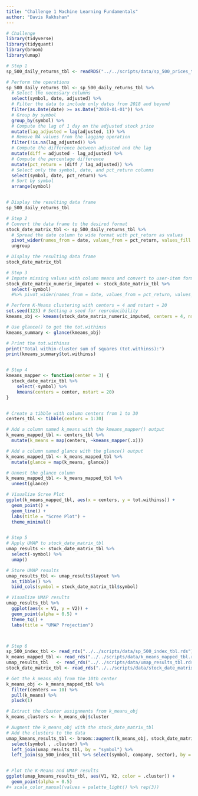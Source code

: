 ```yaml
---
title: "Challenge 1 Machine Learning Fundamentals"
author: "Davis Rakhshan"
---
```



```r
# Challenge
library(tidyverse)
library(tidyquant)
library(broom)
library(umap)

# Step 1
sp_500_daily_returns_tbl <- readRDS("../../scripts/data/sp_500_prices_tbl.rds")

# Perform the operations
sp_500_daily_returns_tbl <- sp_500_daily_returns_tbl %>%
  # Select the necessary columns
  select(symbol, date, adjusted) %>%
  # Filter the data to include only dates from 2018 and beyond
  filter(as.Date(date) >= as.Date("2018-01-01")) %>%
  # Group by symbol
  group_by(symbol) %>%
  # Compute the lag of 1 day on the adjusted stock price
  mutate(lag_adjusted = lag(adjusted, 1)) %>%
  # Remove NA values from the lagging operation
  filter(!is.na(lag_adjusted)) %>%
  # Compute the difference between adjusted and the lag
  mutate(diff = adjusted - lag_adjusted) %>%
  # Compute the percentage difference
  mutate(pct_return = (diff / lag_adjusted)) %>%
  # Select only the symbol, date, and pct_return columns
  select(symbol, date, pct_return) %>%
  # Sort by symbol
  arrange(symbol)


# Display the resulting data frame
sp_500_daily_returns_tbl

# Step 2
# Convert the data frame to the desired format
stock_date_matrix_tbl <- sp_500_daily_returns_tbl %>%
  # Spread the date column to wide format with pct_return as values
  pivot_wider(names_from = date, values_from = pct_return, values_fill = list(pct_return = 0)) %>%
  ungroup

# Display the resulting data frame
stock_date_matrix_tbl

# Step 3
# Impute missing values with column means and convert to user-item format
stock_date_matrix_numeric_imputed <- stock_date_matrix_tbl %>%
  select(-symbol) 
  #%>% pivot_wider(names_from = date, values_from = pct_return, values_fill = mean, values_fn = list(pct_return = mean))

# Perform K-Means clustering with centers = 4 and nstart = 20
set.seed(123) # Setting a seed for reproducibility
kmeans_obj <- kmeans(stock_date_matrix_numeric_imputed, centers = 4, nstart = 20)

# Use glance() to get the tot.withinss
kmeans_summary <- glance(kmeans_obj)

# Print the tot.withinss
print("Total within-cluster sum of squares (tot.withinss):")
print(kmeans_summary$tot.withinss)


# Step 4
kmeans_mapper <- function(center = 3) {
  stock_date_matrix_tbl %>%
    select(-symbol) %>%
    kmeans(centers = center, nstart = 20)
}


# Create a tibble with column centers from 1 to 30
centers_tbl <- tibble(centers = 1:30)

# Add a column named k_means with the kmeans_mapper() output
k_means_mapped_tbl <- centers_tbl %>%
  mutate(k_means = map(centers, ~kmeans_mapper(.x)))

# Add a column named glance with the glance() output
k_means_mapped_tbl <- k_means_mapped_tbl %>%
  mutate(glance = map(k_means, glance))

# Unnest the glance column
k_means_mapped_tbl <- k_means_mapped_tbl %>%
  unnest(glance)

# Visualize Scree Plot
ggplot(k_means_mapped_tbl, aes(x = centers, y = tot.withinss)) +
  geom_point() +
  geom_line() +
  labs(title = "Scree Plot") +
  theme_minimal()


# Step 5
# Apply UMAP to stock_date_matrix_tbl
umap_results <- stock_date_matrix_tbl %>%
  select(-symbol) %>%
  umap()

# Store UMAP results
umap_results_tbl <- umap_results$layout %>%
  as_tibble() %>%
  bind_cols(symbol = stock_date_matrix_tbl$symbol)

# Visualize UMAP results
umap_results_tbl %>%
  ggplot(aes(x = V1, y = V2)) +
  geom_point(alpha = 0.5) +
  theme_tq() +
  labs(title = "UMAP Projection")



# Step 6
sp_500_index_tbl <- read_rds("../../scripts/data/sp_500_index_tbl.rds")
k_means_mapped_tbl <- read_rds("../../scripts/data/k_means_mapped_tbl.rds")
umap_results_tbl   <- read_rds("../../scripts/data/umap_results_tbl.rds")
stock_date_matrix_tbl <- read_rds("../../scripts/data/stock_date_matrix_tbl.rds")

# Get the k_means_obj from the 10th center
k_means_obj <- k_means_mapped_tbl %>%
  filter(centers == 10) %>%
  pull(k_means) %>%
  pluck(1)

# Extract the cluster assignments from k_means_obj
k_means_clusters <- k_means_obj$cluster

# Augment the k_means_obj with the stock_date_matrix_tbl
# Add the clusters to the data
umap_kmeans_results_tbl <- broom::augment(k_means_obj, stock_date_matrix_tbl) %>%
  select(symbol , .cluster) %>%
  left_join(umap_results_tbl, by = "symbol") %>%
  left_join(sp_500_index_tbl %>% select(symbol, company, sector), by = "symbol")


# Plot the K-Means and UMAP results
ggplot(umap_kmeans_results_tbl, aes(V1, V2, color = .cluster)) +
  geom_point(alpha = 0.5) 
#+ scale_color_manual(values = palette_light() %>% rep(3))
```